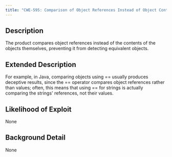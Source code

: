```yaml
---
title: "CWE-595: Comparison of Object References Instead of Object Contents"
---
```


## Description
The product compares object references instead of the contents of the objects themselves, preventing it from detecting equivalent objects.

## Extended Description
For example, in Java, comparing objects using == usually produces deceptive results, since the == operator compares object references rather than values; often, this means that using == for strings is actually comparing the strings' references, not their values.

## Likelihood of Exploit
None

## Background Detail
None
        